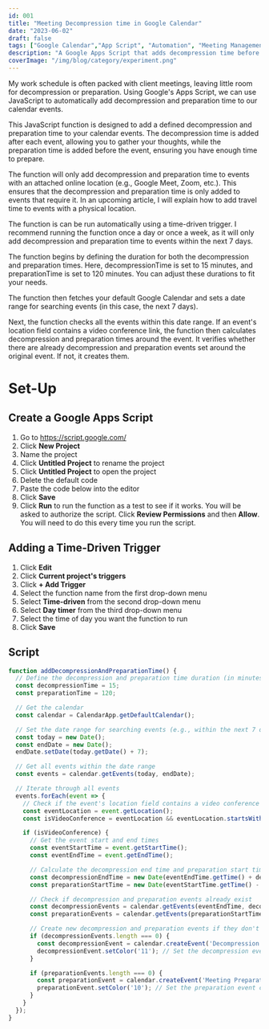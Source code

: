 ```yaml
---
id: 001
title: "Meeting Decompression time in Google Calendar"
date: "2023-06-02"
draft: false
tags: ["Google Calendar","App Script", "Automation", "Meeting Management"]
description: "A Google Apps Script that adds decompression time before and after calendar events that have an attached online location."
coverImage: "/img/blog/category/experiment.png"
---
```


My work schedule is often packed with client meetings, leaving little room for decompression or preparation. Using Google's Apps Script, we can use JavaScript to automatically add decompression and preparation time to our calendar events.

This JavaScript function is designed to add a defined decompression and preparation time to your calendar events. The decompression time is added after each event, allowing you to gather your thoughts, while the preparation time is added before the event, ensuring you have enough time to prepare.

The function will only add decompression and preparation time to events with an attached online location (e.g., Google Meet, Zoom, etc.). This ensures that the decompression and preparation time is only added to events that require it. In an upcoming article, I will explain how to add travel time to events with a physical location.

The function is can be run automatically using a time-driven trigger. I recommend running the function once a day or once a week, as it will only add decompression and preparation time to events within the next 7 days.

The function begins by defining the duration for both the decompression and preparation times. Here, decompressionTime is set to 15 minutes, and preparationTime is set to 120 minutes. You can adjust these durations to fit your needs.

The function then fetches your default Google Calendar and sets a date range for searching events (in this case, the next 7 days).

Next, the function checks all the events within this date range. If an event's location field contains a video conference link, the function then calculates decompression and preparation times around the event. It verifies whether there are already decompression and preparation events set around the original event. If not, it creates them.

# Set-Up

## Create a Google Apps Script

1. Go to https://script.google.com/
2. Click **New Project**
3. Name the project
4. Click **Untitled Project** to rename the project
5. Click **Untitled Project** to open the project
6. Delete the default code
7. Paste the code below into the editor
8. Click **Save**
9. Click **Run** to run the function as a test to see if it works. You will be asked to authorize the script. Click **Review Permissions** and then **Allow**. You will need to do this every time you run the script.

## Adding a Time-Driven Trigger

1. Click **Edit**
2. Click **Current project's triggers**
3. Click **+ Add Trigger**
4. Select the function name from the first drop-down menu
5. Select **Time-driven** from the second drop-down menu
6. Select **Day timer** from the third drop-down menu
7. Select the time of day you want the function to run
8. Click **Save**

## Script

```js eventBuffer.js
function addDecompressionAndPreparationTime() {
  // Define the decompression and preparation time duration (in minutes)
  const decompressionTime = 15;
  const preparationTime = 120;

  // Get the calendar
  const calendar = CalendarApp.getDefaultCalendar();

  // Set the date range for searching events (e.g., within the next 7 days)
  const today = new Date();
  const endDate = new Date();
  endDate.setDate(today.getDate() + 7);

  // Get all events within the date range
  const events = calendar.getEvents(today, endDate);

  // Iterate through all events
  events.forEach(event => {
    // Check if the event's location field contains a video conference link
    const eventLocation = event.getLocation();
    const isVideoConference = eventLocation && eventLocation.startsWith("https://");

    if (isVideoConference) {
      // Get the event start and end times
      const eventStartTime = event.getStartTime();
      const eventEndTime = event.getEndTime();

      // Calculate the decompression end time and preparation start time
      const decompressionEndTime = new Date(eventEndTime.getTime() + decompressionTime * 60000);
      const preparationStartTime = new Date(eventStartTime.getTime() - preparationTime * 60000);

      // Check if decompression and preparation events already exist
      const decompressionEvents = calendar.getEvents(eventEndTime, decompressionEndTime, {search: 'Decompression Time'});
      const preparationEvents = calendar.getEvents(preparationStartTime, eventStartTime, {search: 'Meeting Preparation'});

      // Create new decompression and preparation events if they don't exist
      if (decompressionEvents.length === 0) {
        const decompressionEvent = calendar.createEvent('Decompression Time', eventEndTime, decompressionEndTime);
        decompressionEvent.setColor('11'); // Set the decompression event color (optional)
      }

      if (preparationEvents.length === 0) {
        const preparationEvent = calendar.createEvent('Meeting Preparation', preparationStartTime, eventStartTime);
        preparationEvent.setColor('10'); // Set the preparation event color (optional)
      }
    }
  });
}

```
